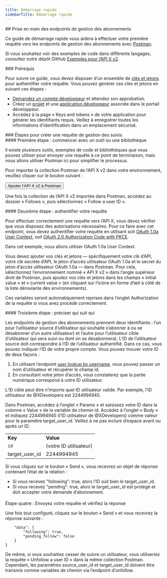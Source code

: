 ```yaml
---
title: Démarrage rapide
sidebarTitle: Démarrage rapide
---
```



<div id="getting-started-with-the-manage-follows-endpoints">
  ## Prise en main des endpoints de gestion des abonnements
</div>

Ce guide de démarrage rapide vous aidera à effectuer votre première requête vers les endpoints de gestion des abonnements avec [Postman](/fr/tutorials/postman-getting-started).

Si vous souhaitez voir des exemples de code dans différents langages, consultez notre dépôt GitHub [Exemples pour l’API X v2](https://github.com/xdevplatform/Twitter-API-v2-sample-code).

<Note>
  ### Prérequis

  Pour suivre ce guide, vous devez disposer d’un ensemble de [clés et jetons](/fr/resources/fundamentals/authentication) pour authentifier votre requête. Vous pouvez générer ces clés et jetons en suivant ces étapes :

  - [Demandez un compte développeur](https://developer.x.com/en/apply-for-access) et attendez son approbation.
  - Créez un [projet](/fr/resources/fundamentals/projects) et une [application développeur](/fr/resources/fundamentals/developer-apps) associée dans le portail développeur.
  - Accédez à la page « Keys and tokens » de votre application pour générer les identifiants requis. Veillez à enregistrer toutes les informations d’identification dans un emplacement sécurisé.
</Note>

<div id="steps-to-build-a-manage-follows-request">
  ### Étapes pour créer une requête de gestion des suivis
</div>

<div id="step-one-start-with-a-tool-or-library">
  #### Première étape : commencer avec un outil ou une bibliothèque
</div>

Il existe plusieurs outils, exemples de code et bibliothèques que vous pouvez utiliser pour envoyer une requête à ce point de terminaison, mais nous allons utiliser Postman ici pour simplifier le processus.

Pour importer la collection Postman de l’API X v2 dans votre environnement, veuillez cliquer sur le bouton suivant :

<Button href="https://app.getpostman.com/run-collection/9956214-784efcda-ed4c-4491-a4c0-a26470a67400">
  Ajouter l’API X v2 à Postman
</Button>

Une fois la collection de l’API X v2 importée dans Postman, accédez au dossier « Follows », puis sélectionnez « Follow a user ID ».
 

<div id="step-two-authenticate-your-request">
  #### Deuxième étape : authentifier votre requête
</div>

Pour effectuer correctement une requête vers l’API X, vous devez vérifier que vous disposez des autorisations nécessaires. Pour ce faire avec cet endpoint, vous devez authentifier votre requête en utilisant soit [OAuth 1.0a User Context](/fr/resources/fundamentals/authentication), soit [OAuth 2.0 Authorization Code with PKCE](fr/resources/fundamentals/authentication#oauth-2-0-authorization-code-flow-with-pkce-2).

Dans cet exemple, nous allons utiliser OAuth 1.0a User Context.

Vous devez ajouter vos clés et jetons — spécifiquement votre clé d’API, votre clé secrète d’API, le jeton d’accès utilisateur OAuth 1.0a et le secret du jeton d’accès utilisateur OAuth 1.0a — dans Postman. Pour cela, sélectionnez l’environnement nommé « API X v2 » dans l’angle supérieur droit de Postman, puis ajoutez vos clés et jetons dans les champs « initial value » et « current value » (en cliquant sur l’icône en forme d’œil à côté de la liste déroulante des environnements).

Ces variables seront automatiquement reprises dans l’onglet Authorization de la requête si vous avez procédé correctement.
 

<div id="step-three-specify-who-is-going-to-follow-whom">
  #### Troisième étape : préciser qui suit qui
</div>

Les endpoints de gestion des abonnements prennent deux identifiants : l’un pour l’utilisateur source (l’utilisateur qui souhaite s’abonner à ou se désabonner d’un autre utilisateur) et l’autre pour l’utilisateur cible (l’utilisateur qui sera suivi ou dont on se désabonnera). L’ID de l’utilisateur source doit correspondre à l’ID de l’utilisateur authentifié. Dans ce cas, vous pouvez indiquer l’ID de votre propre compte. Vous pouvez trouver votre ID de deux façons :

1. En utilisant l’endpoint [user lookup by username](/fr/x-api/users/user-lookup-by-id), vous pouvez passer un nom d’utilisateur et récupérer le champ id.
2. En consultant votre jeton d’accès, vous constaterez que la partie numérique correspond à votre ID utilisateur.

L’ID cible peut être n’importe quel ID utilisateur valide. Par exemple, l’ID utilisateur de @XDevelopers est 2244994945.

Dans Postman, accédez à l’onglet « Params » et saisissez votre ID dans la colonne « Value » de la variable de chemin id. Accédez à l’onglet « Body » et indiquez 2244994945 (l’ID utilisateur de @XDevelopers) comme valeur pour le paramètre target\_user\_id. Veillez à ne pas inclure d’espace avant ou après un ID.

|     |     |
| :--- | :--- |
| **Key** | **Value** |
| `id` | (votre ID utilisateur) |
| target\_user\_id | 2244994945 |

Si vous cliquez sur le bouton « Send », vous recevrez un objet de réponse contenant l’état de la relation :

- Si vous recevez "following": true, alors l’ID suit bien le target\_user\_id.
- Si vous recevez "pending": true, alors le target\_user\_id est protégé et doit accepter votre demande d’abonnement.

####

Étape quatre : Envoyez votre requête et vérifiez la réponse

Une fois tout configuré, cliquez sur le bouton « Send » et vous recevrez la réponse suivante :

```{
    "data": {
        "following": true,
        "pending_follow": false
    }
}
```

De même, si vous souhaitiez cesser de suivre un utilisateur, vous utiliseriez la requête « Unfollow a user ID » dans la même collection Postman. Cependant, les paramètres source\_user\_id et target\_user\_id doivent être transmis comme variables de chemin via l’endpoint d’unfollow. 